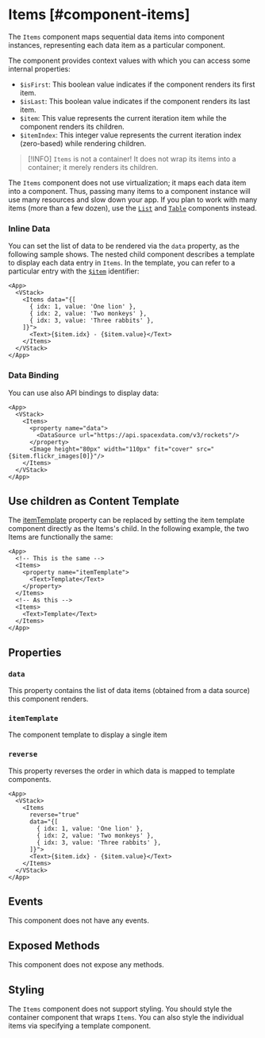 # Items [#component-items]

The `Items` component maps sequential data items into component instances, representing each data item as a particular component.

The component provides context values with which you can access some internal properties:

- `$isFirst`: This boolean value indicates if the component renders its first item.
- `$isLast`: This boolean value indicates if the component renders its last item.
- `$item`: This value represents the current iteration item while the component renders its children.
- `$itemIndex`: This integer value represents the current iteration index (zero-based) while rendering children.

>[!INFO]
> `Items` is not a container! It does not wrap its items into a container; it merely renders its children.

The `Items` component does not use virtualization; it maps each data item into a component.
Thus, passing many items to a component instance will use many resources and slow down your app.
If you plan to work with many items (more than a few dozen), use the [`List`](./List) and [`Table`](./Table) components instead.

### Inline Data

You can set the list of data to be rendered via the `data` property, as the following sample shows.
The nested child component describes a template to display each data entry in `Items`.
In the template, you can refer to a particular entry with the [`$item`](#&item) identifier:

```xmlui-pg copy {8} display name="Example: inline data"
<App>
  <VStack>
    <Items data="{[
      { idx: 1, value: 'One lion' },
      { idx: 2, value: 'Two monkeys' },
      { idx: 3, value: 'Three rabbits' },
    ]}">
      <Text>{$item.idx} - {$item.value}</Text>
    </Items>
  </VStack>
</App>
```

### Data Binding

You can use also API bindings to display data:

```xmlui-pg copy {4-6} display name="Example: data binding"
<App>
  <VStack>
    <Items>
      <property name="data">
        <DataSource url="https://api.spacexdata.com/v3/rockets"/>
      </property>
      <Image height="80px" width="110px" fit="cover" src="{$item.flickr_images[0]}"/>
    </Items>
  </VStack>
</App>
```

## Use children as Content Template

The [itemTemplate](#itemtemplate) property can be replaced by setting the item template component directly as the Items's child.
In the following example, the two Items are functionally the same:

```xmlui copy
<App>
  <!-- This is the same -->
  <Items>
    <property name="itemTemplate">
      <Text>Template</Text>
    </property>
  </Items>
  <!-- As this -->
  <Items>
    <Text>Template</Text>
  </Items>
</App>
```

## Properties

### `data`

This property contains the list of data items (obtained from a data source) this component renders.

### `itemTemplate`

The component template to display a single item

### `reverse`

This property reverses the order in which data is mapped to template components.

```xmlui-pg copy {4} display name="Example: reverse"
<App>
  <VStack>
    <Items
      reverse="true"
      data="{[
        { idx: 1, value: 'One lion' },
        { idx: 2, value: 'Two monkeys' },
        { idx: 3, value: 'Three rabbits' },
      ]}">
      <Text>{$item.idx} - {$item.value}</Text>
    </Items>
  </VStack>
</App>
```

## Events

This component does not have any events.

## Exposed Methods

This component does not expose any methods.

## Styling

The `Items` component does not support styling.
You should style the container component that wraps `Items`.
You can also style the individual items via specifying a template component.
